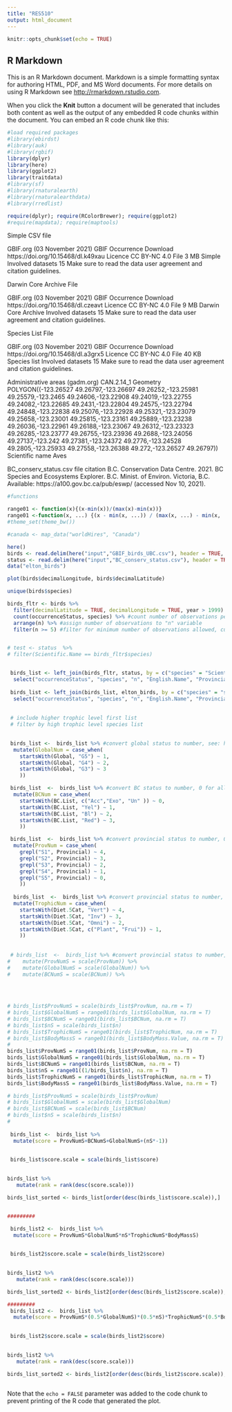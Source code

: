 ```yaml
---
title: "RES510"
output: html_document
---
```


```r
knitr::opts_chunk$set(echo = TRUE)
```

## R Markdown

This is an R Markdown document. Markdown is a simple formatting syntax for authoring HTML, PDF, and MS Word documents. For more details on using R Markdown see <http://rmarkdown.rstudio.com>.

When you click the **Knit** button a document will be generated that includes both content as well as the output of any embedded R code chunks within the document. You can embed an R code chunk like this:

```r
#load required packages
#library(ebirdst)
#library(auk)
#library(rgbif)
library(dplyr)
library(here)
library(ggplot2)
library(traitdata)
#library(sf)
#library(rnaturalearth)
#library(rnaturalearthdata)
#library(rredlist)

require(dplyr); require(RColorBrewer); require(ggplot2)
#require(mapdata); require(maptools)
```

Simple CSV file

GBIF.org (03 November 2021) GBIF Occurrence Download https://doi.org/10.15468/dl.k49xau
Licence CC BY-NC 4.0
File 3 MB Simple
Involved datasets 15
Make sure to read the data user agreement and citation guidelines.

Darwin Core Archive File

GBIF.org (03 November 2021) GBIF Occurrence Download https://doi.org/10.15468/dl.czeavt
Licence CC BY-NC 4.0
File 9 MB Darwin Core Archive
Involved datasets 15
Make sure to read the data user agreement and citation guidelines.

Species List File

GBIF.org (03 November 2021) GBIF Occurrence Download https://doi.org/10.15468/dl.a3grx5
Licence CC BY-NC 4.0
File 40 KB Species list
Involved datasets 15
Make sure to read the data user agreement and citation guidelines.

Administrative areas (gadm.org) CAN.2.14_1
Geometry POLYGON((-123.26527 49.26797,-123.26697 49.26252,-123.25981 49.25579,-123.2465 49.24606,-123.22908 49.24019,-123.22755 49.24082,-123.22685 49.2431,-123.22804 49.24575,-123.22794 49.24848,-123.22838 49.25076,-123.22928 49.25321,-123.23079 49.25658,-123.23001 49.25815,-123.23161 49.25889,-123.23238 49.26036,-123.22961 49.26188,-123.23067 49.26312,-123.23323 49.26285,-123.23777 49.26755,-123.23936 49.2688,-123.24056 49.27137,-123.242 49.27381,-123.24372 49.2776,-123.24528 49.2805,-123.25933 49.27558,-123.26388 49.272,-123.26527 49.26797))
Scientific name Aves

BC_conserv_status.csv file citation
B.C. Conservation Data Centre. 2021. BC Species and Ecosystems Explorer. B.C. Minist. of Environ. Victoria, B.C. Available: https://a100.gov.bc.ca/pub/eswp/ (accessed Nov 10, 2021).



```r
#functions

range01 <- function(x){(x-min(x))/(max(x)-min(x))}
range01 <-function(x, ...) {(x - min(x, ...)) / (max(x, ...) - min(x, ...))}
#theme_set(theme_bw())

#canada <- map_data("worldHires", "Canada")

```

```r

here()
birds <- read.delim(here("input","GBIF_birds_UBC.csv"), header = TRUE, sep = "\t")
status <- read.delim(here("input","BC_conserv_status.csv"), header = TRUE, sep = ",")
data("elton_birds")

plot(birds$decimalLongitude, birds$decimalLatitude)

unique(birds$species)

birds_fltr <- birds %>%
  filter(decimalLatitude = TRUE, decimalLongitude = TRUE, year > 1999) %>% #filter for observations with a latitude and longitude, and to year 2000 or more recent
  count(occurrenceStatus, species) %>% #count number of observations per species
  arrange(n) %>% #assign number of observations to "n" variable
  filter(n >= 5) #filter for minimum number of observations allowed, currently 5 (ask a prof?)


# test <- status  %>%
# filter(Scientific.Name == birds_fltr$species)


 birds_list <- left_join(birds_fltr, status, by = c("species" = "Scientific.Name")) %>%  #few species did not have status designation, to be filled in manually later 
  select("occurrenceStatus", "species", "n", "English.Name", "Provincial", "BC.List", "Global") #select columns to retain
 
 birds_list <- left_join(birds_list, elton_birds, by = c("species" = "scientificNameStd")) %>%  #few species did not have status designation, to be filled in manually later 
  select("occurrenceStatus", "species", "n", "English.Name", "Provincial", "BC.List", "Global","Diet.5Cat", "BodyMass.Value")
 
 
 # include higher trophic level first list
 # filter by high trophic level species list
 

 birds_list <-  birds_list %>% #convert global status to number, see: https://www.env.gov.bc.ca/atrisk/help/grank.htm
  mutate(GlobalNum = case_when(
    startsWith(Global, "G5") ~ 1,
    startsWith(Global, "G4") ~ 2,
    startsWith(Global, "G3") ~ 3
    ))

 birds_list  <-  birds_list %>% #convert BC status to number, 0 for all non-native, 1-3 for native, see: https://www.env.gov.bc.ca/atrisk/help/list.htm
  mutate(BCNum = case_when(
    startsWith(BC.List, c("Acc","Exo", "Un" )) ~ 0,
    startsWith(BC.List, "Yel") ~ 1,
    startsWith(BC.List, "Bl") ~ 2,
    startsWith(BC.List, "Red") ~ 3,
    ))

 birds_list  <-  birds_list %>% #convert provincial status to number, 0 for no concern, 4 for critically imperiled. see: https://www.env.gov.bc.ca/atrisk/help/srank.htm 
  mutate(ProvNum = case_when(
    grepl("S1", Provincial) ~ 4,
    grepl("S2", Provincial) ~ 3,
    grepl("S3", Provincial) ~ 2,
    grepl("S4", Provincial) ~ 1,
    grepl("S5", Provincial) ~ 0,
    ))
 
  birds_list  <-  birds_list %>% #convert provincial status to number, 0 for no concern, 4 for critically imperiled. see: https://www.env.gov.bc.ca/atrisk/help/srank.htm 
  mutate(TrophicNum = case_when(
    startsWith(Diet.5Cat, "Vert") ~ 4,
    startsWith(Diet.5Cat, "Inv") ~ 3,
    startsWith(Diet.5Cat, "Omni") ~ 2,
    startsWith(Diet.5Cat, c("Plant", "Frui")) ~ 1,
    ))
  
 
 # birds_list  <-  birds_list %>% #convert provincial status to number, 0 for no concern, 4 for critically imperiled. see: https://www.env.gov.bc.ca/atrisk/help/srank.htm 
#    mutate(ProvNumS = scale(ProvNum)) %>%
#    mutate(GlobalNumS = scale(GlobalNum)) %>%
#    mutate(BCNumS = scale(BCNum)) %>%
  
  

  
# birds_list$ProvNumS = scale(birds_list$ProvNum, na.rm = T)  
# birds_list$GlobalNumS = range01(birds_list$GlobalNum, na.rm = T)  
# birds_list$BCNumS = range01(birds_list$BCNum, na.rm = T)  
# birds_list$nS = scale(birds_list$n) 
# birds_list$TrophicNumS = range01(birds_list$TrophicNum, na.rm = T)  
# birds_list$BodyMassS = range01(birds_list$BodyMass.Value, na.rm = T) 
#   
birds_list$ProvNumS = range01(birds_list$ProvNum, na.rm = T)  
birds_list$GlobalNumS = range01(birds_list$GlobalNum, na.rm = T)  
birds_list$BCNumS = range01(birds_list$BCNum, na.rm = T)  
birds_list$nS = range01((1/birds_list$n), na.rm = T) 
birds_list$TrophicNumS = range01(birds_list$TrophicNum, na.rm = T)  
birds_list$BodyMassS = range01(birds_list$BodyMass.Value, na.rm = T) 

# birds_list$ProvNumS = scale(birds_list$ProvNum)  
# birds_list$GlobalNumS = scale(birds_list$GlobalNum)  
# birds_list$BCNumS = scale(birds_list$BCNum)  
# birds_list$nS = scale(birds_list$n)  
#  
 
 birds_list <-  birds_list %>%
  mutate(score = ProvNumS+BCNumS+GlobalNumS+(nS*-1))
 

 birds_list$score.scale = scale(birds_list$score)
 

birds_list %>%
   mutate(rank = rank(desc(score.scale)))

birds_list_sorted <- birds_list[order(desc(birds_list$score.scale)),]


#########

 birds_list2 <-  birds_list %>%
  mutate(score = ProvNumS*GlobalNumS*nS*TrophicNumS*BodyMassS)
 

 birds_list2$score.scale = scale(birds_list2$score)
 

birds_list2 %>%
   mutate(rank = rank(desc(score.scale)))

birds_list_sorted2 <- birds_list2[order(desc(birds_list2$score.scale)),]

#########
 birds_list2 <-  birds_list %>%
  mutate(score = ProvNumS*(0.5*GlobalNumS)*(0.5*nS)*TrophicNumS*(0.5*BodyMassS))
 

 birds_list2$score.scale = scale(birds_list2$score)
 

birds_list2 %>%
   mutate(rank = rank(desc(score.scale)))

birds_list_sorted2 <- birds_list2[order(desc(birds_list2$score.scale)),]



```


Note that the `echo = FALSE` parameter was added to the code chunk to prevent printing of the R code that generated the plot.
